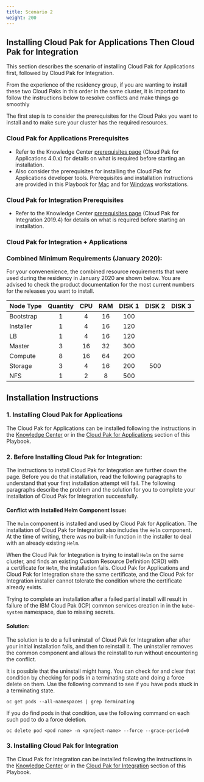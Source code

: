 ```yaml
---
title: Scenario 2
weight: 200
---
```

## **Installing Cloud Pak for Applications Then Cloud Pak for Integration**

This section describes the scenario of installing Cloud Pak 
for Applications first, followed by Cloud Pak for Integration. 

From the experience of the residency group, if you are wanting to 
install these two Cloud Paks in this order in the same cluster, it is important
to follow the instructions below to resolve conflicts and make things
go smoothly

The first step is to consider the prerequisites for the Cloud Paks you
want to install and to make sure your cluster has the required resources.

### **Cloud Pak for Applications Prerequisites**
* Refer to the Knowledge Center 
[prerequisites page](https://www.ibm.com/support/knowledgecenter/SSCSJL_4.x/install-prerequisites.html) 
(Cloud Pak for Applications 4.0.x) 
for details on what is required before starting an installation.
* Also consider the prerequisites for installing the Cloud Pak for Applications
developer tools. Prerequisites and installation instructions are provided in
this Playbook for [Mac](/apps/cp4a_install_dev_tools_mac/) and for
[Windows](/apps/cp4a_install_dev_tools_win/) workstations.

### **Cloud Pak for Integration Prerequisites**
* Refer to the Knowledge Center 
[prerequisites page](https://www.ibm.com/support/knowledgecenter/SSGT7J_19.4/install/sysreqs.html) 
(Cloud Pak for Integration 2019.4)
for details on what is required before starting an installation.

### **Cloud Pak for Integration + Applications** 
### **Combined Minimum Requirements (January 2020):**

For your convenenience, the combined resource requirements that were used
during the residency in January 2020 are shown below. You are advised to 
check the product documentation for the most current numbers for the 
releases you want to install.

| Node Type | Quantity | CPU | RAM | DISK 1 |DISK 2 | DISK 3 |
| :---------- | :------: | :-------: | :---: | :----: | :----: | :----: |
| Bootstrap | 1 | 4 | 16 | 100 | | |
| Installer | 1 | 4 | 16 | 120 | | |
| LB | 1 | 4 | 16 |120 | | |
| Master | 3 | 16 | 32 | 300 | | |
| Compute | 8 | 16 | 64 | 200|  |  |
| Storage | 3 | 4 | 16 | 200 | 500 |  |
| NFS | 1 | 2 | 8 | 500 |  |  |

## **Installation Instructions**

### 1. **Installing Cloud Pak for Applications**

The Cloud Pak for Applications can be installed following the instructions
in the 
[Knowledge Center](https://www.ibm.com/support/knowledgecenter/SSCSJL_4.0.x/install-icpa.html) 
or in the [Cloud Pak for Applications](/apps/cp4a_overview)
section of this Playbook.

### 2. **Before Installing Cloud Pak for Integration:**

The instructions to install Cloud Pak for Integration are further 
down the page. Before you do that installation, read the following
paragraphs to understand that your first installation attempt will
fail. The following paragraphs describe the problem and the solution
for you to complete your installation of Cloud Pak for Integration
successfully.

#### **Conflict with Installed Helm Component Issue:** 

The `Helm` component is installed and used by Cloud Pak for Application. 
The installation of Cloud Pak for Integration also includes the `Helm`
component. At the time of writing, there was no built-in function in the 
installer to deal with an already existing `Helm`.

When the Cloud Pak for Integration is trying to install `Helm` on the same
cluster, and finds an existing Custom Resource Definition (CRD) with  
a certificate for `Helm`, the installation fails. Cloud Pak for Applications
and Cloud Pak for Integration share the same certificate, and the 
Cloud Pak for Integration installer cannot tolerate the condition where
the certificate already exists.

Trying to complete an installation after a failed partial install will 
result in failure of the IBM Cloud Pak (ICP) common services creation in
in the `kube-system` namespace, due to missing secrets.

#### **Solution:**

The solution is to do a full uninstall of Cloud Pak for Integration after
after your initial installation fails, and then to reinstall it. 
The uninstaller removes the common component and allows the reinstall to 
run without encountering the conflict.

It is possible that the uninstall might hang. You can check for and 
clear that condition by checking for pods in a terminating state and 
doing a force delete on them. Use the following command to see if you
have pods stuck in a terminating state.

```
oc get pods --all-namespaces | grep Terminating
```

If you do find pods in that condition, use the following command on each
such pod to do a force deletion.

```
oc delete pod <pod name> -n <project-name> --force --grace-period=0 
```

### 3. **Installing Cloud Pak for Integration**

The Cloud Pak for Integration can be installed following the instructions
in the 
[Knowledge Center](https://www.ibm.com/support/knowledgecenter/SSGT7J_19.4/install/install.html) 
or in the [Cloud Pak for Integration](/integration/introduction)
section of this Playbook.

